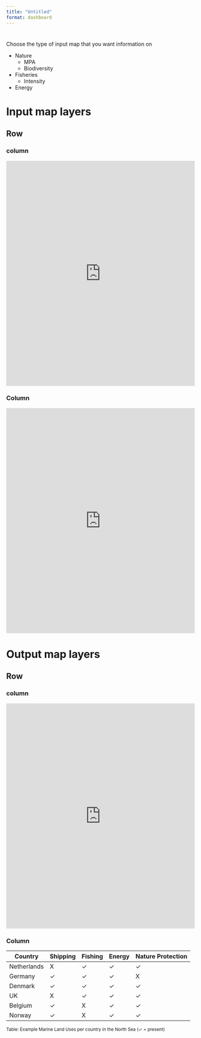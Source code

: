 ```yaml
---
title: "Untitled"
format: dashboard
---
```


#  {.sidebar}

Choose the type of input map that you want information on

-   Nature
    -   MPA
    -   Biodiversity
-   Fisheries
    -   Intensity
-   Energy

# Input map layers

## Row

### column

```{=html}
<iframe style="border:none;" height="600" width="100%" src="https://viewer.openearth.nl/compendium-greater-north-sea/?folders=143750791,143750761&layers=143750774&layerNames=OSPAR%20MPA%202023%20%28OSPAR%29"></iframe>
```

### Column

```{=html}
<iframe style="border:none;" height="600" width="100%" src="https://testsysteemrapportage.nl/compendium-greater-north-sea/nature.html#marine-biodiversity-and-protected-areas"></iframe>
```

# Output map layers

## Row

### column

```{=html}
<iframe style="border:none;" height="600" width="100%" src="https://viewer.openearth.nl/compendium-greater-north-sea/?folders=143750791,143750761&layers=143750774&layerNames=OSPAR%20MPA%202023%20%28OSPAR%29"></iframe>
```

### Column

| Country      | Shipping | Fishing | Energy | Nature Protection |
|--------------|----------|---------|--------|------------------|
| Netherlands  |   X      |   ✓     |   ✓    |        ✓         |
| Germany      |   ✓      |   ✓     |   ✓    |        X         |
| Denmark      |   ✓      |   ✓     |   ✓    |        ✓         |
| UK           |   X      |   ✓     |   ✓    |        ✓         |
| Belgium      |   ✓      |   X     |   ✓    |        ✓         |
| Norway       |   ✓      |   X     |   ✓    |        ✓         |

<small>Table: Example Marine Land Uses per country in the North Sea (✓ = present)</small>
<br>

<!-- ECharts library -->
<script src="https://cdn.jsdelivr.net/npm/echarts@5.5.0/dist/echarts.min.js"></script>

<!-- ECharts container -->
<div id="marine-uses-chart" style="width: 600%; height: 400px;"></div>

<script>
  var chartDom = document.getElementById('marine-uses-chart');
  var myChart = echarts.init(chartDom);
  var option = {
    title: {
      text: 'Marine Land Uses per Country (Example)',
      left: 'center'
    },
    tooltip: { trigger: 'axis', axisPointer: { type: 'shadow' } },
    legend: { top: 30 },
    grid: { left: '3%', right: '4%', bottom: '3%', containLabel: true },
    xAxis: {
      type: 'category',
      data: ['Netherlands', 'Germany', 'Denmark', 'UK', 'Belgium', 'Norway']
    },
    yAxis: { type: 'value', min: 0, max: 4, interval: 1, name: 'Number of Uses' },
    series: [
      {
        name: 'Shipping',
        type: 'bar',
        stack: 'uses',
        data: [0, 1, 1, 0, 1, 1],
        itemStyle: { color: '#5470C6' }
      },
      {
        name: 'Fishing',
        type: 'bar',
        stack: 'uses',
        data: [1, 1, 1, 1, 0, 0],
        itemStyle: { color: '#91CC75' }
      },
      {
        name: 'Energy',
        type: 'bar',
        stack: 'uses',
        data: [1, 1, 1, 1, 1, 1],
        itemStyle: { color: '#FAC858' }
      },
      {
        name: 'Nature Protection',
        type: 'bar',
        stack: 'uses',
        data: [1, 0, 1, 1, 1, 1],
        itemStyle: { color: '#EE6666' }
      }
    ]
  };
  myChart.setOption(option);
</script>